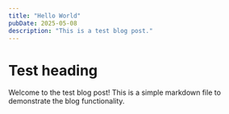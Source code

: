 ```yaml
---
title: "Hello World"
pubDate: 2025-05-08
description: "This is a test blog post."
---
```


# Test heading

Welcome to the test blog post! This is a simple markdown file to demonstrate the blog functionality.
